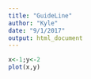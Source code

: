 ```yaml
---
title: "GuideLine"
author: "Kyle"
date: "9/1/2017"
output: html_document
---
```

```r
x<-1;y<-2
plot(x,y)
```